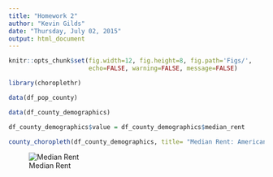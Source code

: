 ```yaml
---
title: "Homework 2"
author: "Kevin Gilds"
date: "Thursday, July 02, 2015"
output: html_document
---
```


```r
knitr::opts_chunk$set(fig.width=12, fig.height=8, fig.path='Figs/',
                      echo=FALSE, warning=FALSE, message=FALSE)
```


```r
library(choroplethr)

```


```r
data(df_pop_county)
```




```r
data(df_county_demographics)


```



```r
df_county_demographics$value = df_county_demographics$median_rent

county_choropleth(df_county_demographics, title= "Median Rent: American Counties")
```



![Median Rent](figs/unnamed-chunk-5-1.png)

